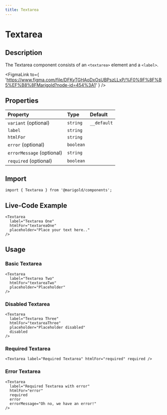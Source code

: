 ```yaml
---
title: Textarea
---
```



# Textarea

## Description

The Textarea component consists of an `<textarea>` element and a `<label>`.

<FigmaLink
  to={
    'https://www.figma.com/file/DFKyTGHAoDxOsUBPszLLxP/%F0%9F%8F%B5%EF%B8%8FMarigold?node-id=454%3A1'
  }
/>

## Properties

| Property                  | Type      | Default     |
| :------------------------ | :-------- | :---------- |
| `variant` (optional)      | `string`  | `__default` |
| `label`                   | `string`  |             |
| `htmlFor`                 | `string`  |             |
| `error` (optional)        | `boolean` |             |
| `errorMessage` (optional) | `string`  |             |
| `required` (optional)     | `boolean` |             |

## Import

```tsx onlyCode
import { Textarea } from '@marigold/components';
```

## Live-Code Example

```tsx expandCode
<Textarea
  label="Textarea One"
  htmlFor="textareaOne"
  placeholder="Place your text here.."
/>
```

## Usage

### Basic Textarea

```tsx
<Textarea
  label="Textarea Two"
  htmlFor="textareaTwo"
  placeholder="Placeholder"
/>
```

### Disabled Textarea

```tsx
<Textarea
  label="Textarea Three"
  htmlFor="textareaThree"
  placeholder="Placeholder disabled"
  disabled
/>
```

### Required Textarea

```tsx
<Textarea label="Required Textarea" htmlFor="required" required />
```

### Error Textarea

```tsx
<Textarea
  label="Required Textarea with error"
  htmlFor="error"
  required
  error
  errorMessage="Oh no, we have an error!"
/>
```
